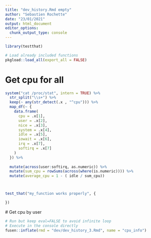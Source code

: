 ```yaml
---
title: "dev_history.Rmd empty"
author: "Sebastien Rochette"
date: "23/01/2021"
output: html_document
editor_options: 
  chunk_output_type: console
---
```


```r
library(testthat)
```

```r
# Load already included functions
pkgload::load_all(export_all = FALSE)
```

# Get cpu for all

```r
system("cat /proc/stat", intern = TRUE) %>%
  str_split("\\s+") %>% 
  keep(~ any(str_detect(.x , "^cpu"))) %>% 
  map_df(~ {
    data.frame(
      cpu = .x[1],
      user = .x[2],
      nice = .x[3],
      system = .x[4],
      idle = .x[5],
      iowait = .x[6],
      irq = .x[7],
      softirq = .x[7]
    )
  }) %>% 
  
  mutate(across(user:softirq, as.numeric)) %>% 
  mutate(sum_cpu = rowSums(across(where(is.numeric)))) %>% 
  mutate(average_cpu = 1 - ( idle / sum_cpu))
```


```r

```

```r

```

```r
test_that("my_function works properly", {

})
```

# Get cpu by user


```r
# Run but keep eval=FALSE to avoid infinite loop
# Execute in the console directly
fusen::inflate(rmd = "dev/dev_history_3.Rmd", name = "cpu_info")
```

<!-- # Inflate your package -->

<!-- You're one inflate from paper to box. -->
<!-- Build your package from this very Rmd using `fusen::inflate()` -->

<!-- - Verify your `"DESCRIPTION"` file has been updated -->
<!-- - Verify your function is in `"R/"` directory -->
<!-- - Verify your test is in `"tests/testthat/"` directory -->
<!-- - Verify this Rmd appears in `"vignettes/"` directory -->
